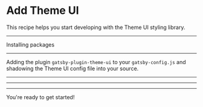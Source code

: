 # Add Theme UI

This recipe helps you start developing with the Theme UI styling library.

<Config name="gasbyjs/add-theme-ui" />

---

Installing packages

<NPMPackage name="gatsby-plugin-theme-ui" />
<NPMPackage name="theme-ui" />

---

Adding the plugin `gatsby-plugin-theme-ui` to your `gatsby-config.js` and
shadowing the Theme UI config file into your source.

<GatsbyPlugin name="gatsby-plugin-theme-ui" />

---

<ShadowFile
  theme="gatsby-plugin-theme-ui"
  path="src/gatsby-plugin-theme-ui/index.js"
/>

---

<File
  content="export default {}"
  path="src/gatsby-plugin-theme-ui/components.js"
/>

---

You're ready to get started!
